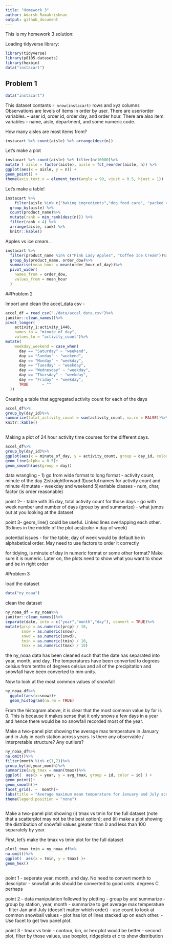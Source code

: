 ```yaml
---
title: "Homework 3"
author: Adarsh Ramakrishnan
output: github_document
---
```


This is my homework 3 solution:


Loading tidyverse library:

```r
library(tidyverse)
library(p8105.datasets)
library(hexbin)
data("instacart")
```


## Problem 1

```r
data("instacart")
```

This dataset contants `r nrow(instacart)` rows and xyz columns
Observations are levels of items in order by user. There are user/order variables. -- user id, order id, order day, and order hour. There are also item variables -- name, aisle, department, and some numeric code. 

How many aisles are most items from?

```r
instacart %>% count(aisle) %>% arrange(desc(n))
```

Let's make a plot

```r
instacart %>% count(aisle) %>% filter(n>10000)%>%
mutate ( aisle = factor(aisle), aisle = fct_reorder(aisle, n)) %>%
ggplot(aes(x = aisle, y = n)) + 
geom_point() + 
theme(axis.text.x = element_text(angle = 90, vjust = 0.5, hjust = 1))
```

Let's make a table!

```r
instacart %>%
    filter(aisle %in% c("baking ingredients","dog food care", "packed vegetable fruits"))%>%
  group_by(aisle) %>%
  count(product_name)%>%
  mutate(rank = min_rank(desc(n))) %>%
  filter(rank < 4) %>%
  arrange(aisle, rank) %>%
  knitr::kable()
```

Apples vs ice cream..

```r
instacart %>%
  filter(product_name %in% c("Pink Lady Apples", "Coffee Ice Cream"))%>%
  group_by(product_name, order_dow)%>%
  summarise(mean_hour = mean(order_hour_of_day))%>%
  pivot_wider(
    names_from = order_dow,
    values_from = mean_hour
  )
```


##Problem 2

Import and clean the accel_data csv - 
```r
accel_df = read_csv("./data/accel_data.csv")%>% 
janitor::clean_names()%>%
pivot_longer(
    activity_1:activity_1440,
    names_to = "minute_of_day",
    values_to = "activity_count")%>%
mutate(
    weekday_weekend = case_when(
      day == "Saturday" ~ "weekend",
      day == "Sunday" ~ "weekend",
      day == "Monday" ~ "weekday",
      day == "Tuesday" ~ "weekday",
      day == "Wednesday" ~ "weekday",
      day == "Thursday" ~ "weekday",
      day == "Friday" ~ "weekday",
      TRUE      ~ ""
  ))
```

Creating a table that aggregated activity count for each of the days 

```r
accel_df%>%
group_by(day_id)%>%
summarize(total_activity_count = sum(activity_count, na.rm = FALSE))%>%
knitr::kable()
  
```
Making a plot of 24 hour activity time courses for the different days.

```r
accel_df%>%
group_by(day_id)%>%
ggplot(aes(x = minute_of_day, y = activity_count, group = day_id, color = day))+
geom_line(alpha = 0.5)+
geom_smooth(aes(group = day))
```

data wrangling - 
1) go from wide format to long format - activity count, minute of the day
2)straightforward
3)useful names for activity count and minute
4)mutate - weekday and weekend
5)variable classes - num, char, factor (is order reasonable)

point 2-
- table with 35 day, total activity count for those days 
- go with week number and number of days
(group by and summarize)
- what jumps out at you looking at the dataset

point 3-
geom_line() could be useful. Linked lines overlapping each other. 35 lines in the middle of the plot 
aes(color = day of week)

potential issues - 
for the table, day of week would by default be in alphabetical order. May need to use factors to order it correctly 

for tidying, is minute of day in numeric format or some other format? Make sure it is numeric. Later on, the plots need to show what you want to show and be in right order

#Problem 3

load the dataset

```r
data("ny_noaa")
```

clean the dataset

```r
ny_noaa_df = ny_noaa%>% 
janitor::clean_names()%>% 
separate(date, into = c("year","month","day"), convert = TRUE)%>%
mutate(prcp = as.numeric(prcp) / 10,
       snow = as.numeric(snow),
       snwd = as.numeric(snwd),
       tmin = as.numeric(tmin) / 10,
       tmax = as.numeric(tmax) / 10)
```

the ny_noaa data has been cleaned such that the date has separated into year, month, and day. The temperatures have been converted to degrees celsius from tenths of degrees celsius and all of the precipitation and snowfall have been converted to mm units. 

Now to look at the most common values of snowfall

```r
ny_noaa_df%>%
  ggplot(aes(x=snow))+
  geom_histogram(na.rm = TRUE)
```

From the histogram above, it is clear that the most common value by far is 0. This is because it makes sense that it only snows a few days in a year and hence there would be no snowfall recorded most of the year.

Make a two-panel plot showing the average max temperature in January and in July in each station across years. Is there any observable / interpretable structure? Any outliers?

```r
ny_noaa_df%>%
na.omit()%>%
filter(month %in% c(1,7))%>%
group_by(id,year,month)%>%
summarize(avg_tmax = mean(tmax))%>%
ggplot(  aes(x = year, y = avg_tmax, group = id, color = id) ) +
geom_point()+
geom_smooth()+
facet_grid(. ~  month)+
labs(title = "Average maximum mean temperature for January and July across stations and years", x = "year", y = "average maximum temperature (degrees C)") +
theme(legend.position = "none") 
      
```

Make a two-panel plot showing (i) tmax vs tmin for the full dataset (note that a scatterplot may not be the best option); and (ii) make a plot showing the distribution of snowfall values greater than 0 and less than 100 separately by year.

First, let's make the tmax vs tmin plot for the full dataset

```r
plot1_tmax_tmin = ny_noaa_df%>%
na.omit()%>%
ggplot(  aes(x = tmin, y = tmax) )+
geom_hex()
  
```


point 1
- seperate year, month, and day. No need to convert month to descriptor 
- snowfall units should be converted to good units. degrees C perhaps

point 2 
- data manipulation followed by plotting 
- group by and summarize
- group by station, year, month
- summarize to get average max temperature 
- filter Jan and July (doesn't matter which order)
- use count to look at common snowball values
- plot has lot of lines stacked up on each other.
- Use facet to get two panel plot.

point 3
- tmax vs tmin - contour, bin, or hex plot would be better
- second plot, filter by those values, use boxplot, ridgeplots et c to show distribution 


